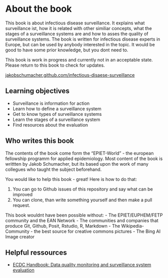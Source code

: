 # About the book {.unnumbered}
This book is about infectious disease surveillance. It explains what surveillance ist, how it is related with other similiar concepts, what the stages of a surveillance systems are and how to asses the quality of surveillance systems. The book is written for infectious disease experts in Europe, but can be used by anybody interested in the topic. It would be good to have some prior knowledge, but you dont need to. 


:::{.callout-warning}
This book is work in progress and currently not in an acceptable state. Please return to this book to check for updates.

[jakobschumacher.github.com/infectious-disaese-surveillance](https://jakobschumacher.github.com/infectious-disaese-surveillance)
::: 


## Learning objectives{.unnumbered}
- Surveillance is information for action
- Learn how to define a surveillance system
- Get to know types of surveillance systems
- Learn the stages of a surveillance system
- Find resources about the evaluation

## Who writes this book{.unnumbered}
The contents of the book come form the "EPIET-World" - the european fellowship programm for applied epidemiology. Most content of the book is writtten by Jakob Schumacher, but its based upon the work of many collegues who taught the subject beforehand.

You would like to help this book - great! Here is how to do that:

1. You can go to Github issues of this repository and say what can be improved 
2. You can clone, than write something yourself and then make a pull request.

This book wouldnt have been possible without:
- The EPIET/EUPHEM/FETP community and the EAN Network
- The communities and companies that produce Git, Github, Posit, Rstudio, R, Markdown
- The Wikipedia-Community - the best source for creative commons pictures
- The Bing AI Image creator

## Helpful ressources{.unnumbered}
- [ECDC Handbook: Data quality monitoring and surveillance system evaluation](https://www.ecdc.europa.eu/en/publications-data/data-quality-monitoring-and-surveillance-system-evaluation-handbook-methods-and)



